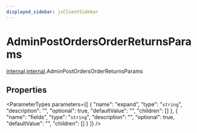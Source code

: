 ```yaml
---
displayed_sidebar: jsClientSidebar
---
```



# AdminPostOrdersOrderReturnsParams

[internal](../../admin_discounts/modules/admin_discounts.internal.mdx).[internal](../modules/admin_discounts.internal.internal.mdx).AdminPostOrdersOrderReturnsParams

## Properties

<ParameterTypes parameters={[
  {
    "name": "expand",
    "type": "`string`",
    "description": "",
    "optional": true,
    "defaultValue": "",
    "children": []
  },
  {
    "name": "fields",
    "type": "`string`",
    "description": "",
    "optional": true,
    "defaultValue": "",
    "children": []
  }
]} />
